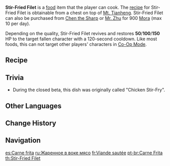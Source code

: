 {{Food Infobox
|id              = 108099
|name            = Stir-Fried Filet
|desc_suspicious = Slices of meat stir-fried on high heat &mdash; but for so long that they are now indistinguishable from the accompanying Jueyun Chili. Best served with rice, if served at all.
|desc_basic      = Sliced meat flash-fried in a wok. The mild Jueyun Chili adds just the right amount of kick to the delicious aroma of the meat. Perfect as an appetizer and also goes well with rice.
|desc_delicious  = Slices of meat stir-fried on high heat. The spiciness is as a blaze amidst a field of snow that ignites your appetite and leaves you craving more.
|type            = Recovery Dishes
|effectType      = Revive
|effect          = Revives a character and restores (var1) HP.
|eff_att1        = Revive
|eff_att2        = HP Restore
|eff_att3        = HP Restore Fixed
|eff_suspicious1 = 50
|eff_basic1      = 100
|eff_delicious1  = 150
|rarity          = 1
|variant         = Flash-Fried Filet
|recipe          = Obtained from a Chest on [[Mt. Tianheng]]
|source1         = {{Sold By}}
|region          = Liyue
}}
'''Stir-Fried Filet''' is a [[food]] item that the player can cook. The [[recipe]] for Stir-Fried Filet is obtainable from a chest on top of [[Mt. Tianheng]]. Stir-Fried Filet can also be purchased from [[Chen the Sharp]] or [[Mr. Zhu]] for 900 [[Mora]] (max 10 per day).

Depending on the quality, Stir-Fried Filet revives and restores '''50'''/'''100'''/'''150''' HP to the target fallen character with a 120-second cooldown. Like most foods, this can not target other players' characters in [[Co-Op Mode]].

{{Special Dish|Beidou|Flash-Fried Filet}}
==Recipe==
{{Recipe
|type = Cooking
|Raw Meat = 1
|Jueyun Chili = 1
|sort = Raw Meat,Jueyun Chili
}}

==Trivia==
* During the closed beta, this dish was originally called "Chicken Stir-Fry".

==Other Languages==
{{Other Languages
|en      = Stir-Fried Filet
|zhs     = 爆炒肉片
|zhs_rm  = Bàochǎo Ròupiàn
|zht     = 爆炒肉片
|zht_rm  = Bàochǎo Ròupiàn
|zh_tl   = Stir-Fried Sliced Meat
|ja      = 豚肉の油炒め
|ja_rm   = Butaniku no Abura-itame{{Assumed}}
|ja_tl   = Stir-Fried Pork
|ko      = 고기볶음
|ko_rm   = Gogi-bokkeum
|ko_tl   = Stir-Fried Meat
|es      = Carne frita
|es_tl   = Fried Meat
|fr      = Viande sautée
|fr_tl   = Sautéed Meat
|ru      = Жаренное в воке мясо
|ru_tl   = Wok-Fried Meat
|th      = Stir-Fried Filet
|vi      = Thịt Xào Ớt {{tt|Tuyệt Vân|絕雲}}
|vi_tl   = Stir-Fried Meat with Jueyun Chilis
|de      = Scharfes Geschnetzeltes
|de_tl   = Hot Ragout
|id      = Stir-Fried Filet
|pt      = Carne Frita
|pt_tl   = Fried Meat
}}

==Change History==
{{Change History|1.0}}

==Navigation==
{{Food Navbox}}

[[es:Carne frita]]
[[ru:Жаренное в воке мясо]]
[[fr:Viande sautée]]
[[pt-br:Carne Frita]]
[[th:Stir-Fried Filet]]